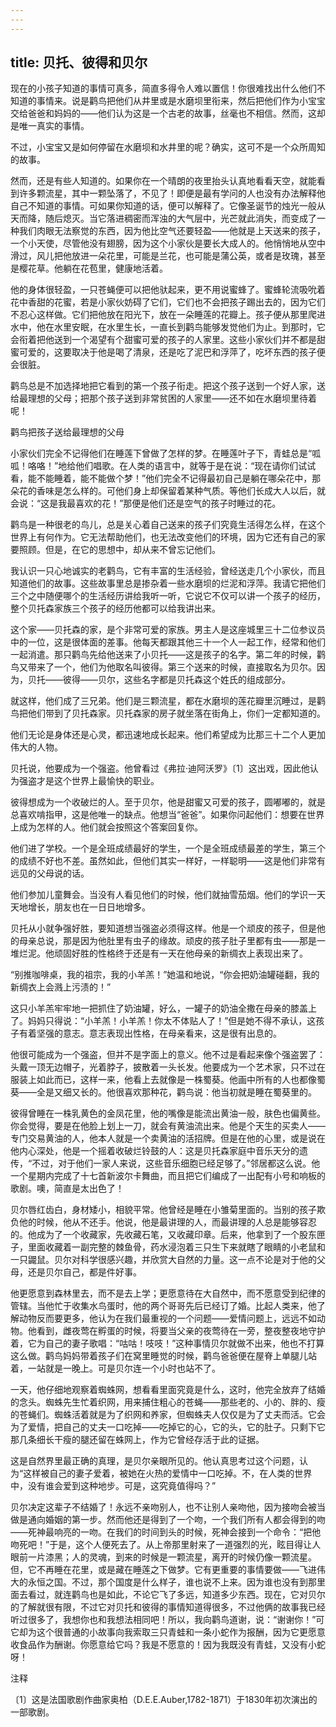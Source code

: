 ```yaml
---
---
---
```

title: 贝托、彼得和贝尔
---



现在的小孩子知道的事情可真多，简直多得令人难以置信！你很难找出什么他们不知道的事情来。说是鹳鸟把他们从井里或是水磨坝里衔来，然后把他们作为小宝宝交给爸爸和妈妈的——他们认为这是一个古老的故事，丝毫也不相信。然而，这却是唯一真实的事情。

不过，小宝宝又是如何停留在水磨坝和水井里的呢？确实，这可不是一个众所周知的故事。

然而，还是有些人知道的。如果你在一个晴朗的夜里抬头认真地看看天空，就能看到许多颗流星，其中一颗坠落了，不见了！即便是最有学问的人也没有办法解释他自己不知道的事情。可如果你知道的话，便可以解释了。它像圣诞节的烛光一般从天而降，随后熄灭。当它落进稠密而浑浊的大气层中，光芒就此消失，而变成了一种我们肉眼无法察觉的东西，因为他比空气还要轻盈——他就是上天送来的孩子，一个小天使，尽管他没有翅膀，因为这个小家伙是要长大成人的。他悄悄地从空中滑过，风儿把他放进一朵花里，可能是兰花，也可能是蒲公英，或者是玫瑰，甚至是樱花草。他躺在花苞里，健康地活着。

他的身体很轻盈，一只苍蝇便可以把他驮起来，更不用说蜜蜂了。蜜蜂轮流吸吮着花中香甜的花蜜，若是小家伙妨碍了它们，它们也不会把孩子踢出去的，因为它们不忍心这样做。它们把他放在阳光下，放在一朵睡莲的花瓣上。孩子便从那里爬进水中，他在水里安眠，在水里生长，一直长到鹳鸟能够发觉他们为止。到那时，它会衔着把他送到一个渴望有个甜蜜可爱的孩子的人家里。这些小家伙们并不都是甜蜜可爱的，这要取决于他是喝了清泉，还是吃了泥巴和浮萍了，吃坏东西的孩子便会很脏。

鹳鸟总是不加选择地把它看到的第一个孩子衔走。把这个孩子送到一个好人家，送给最理想的父母；把那个孩子送到非常贫困的人家里——还不如在水磨坝里待着呢！



鹳鸟把孩子送给最理想的父母

小家伙们完全不记得他们在睡莲下曾做了怎样的梦。在睡莲叶子下，青蛙总是“呱呱！咯咯！”地给他们唱歌。在人类的语言中，就等于是在说：“现在请你们试试看，能不能睡着，能不能做个梦！”他们完全不记得最初自己是躺在哪朵花中，那朵花的香味是怎么样的。可他们身上却保留着某种气质。等他们长成大人以后，就会说：“这是我最喜欢的花！”那便是他们还是空气的孩子时睡过的花。

鹳鸟是一种很老的鸟儿，总是关心着自己送来的孩子们究竟生活得怎么样，在这个世界上有何作为。它无法帮助他们，也无法改变他们的环境，因为它还有自己的家要照顾。但是，在它的思想中，却从来不曾忘记他们。

我认识一只心地诚实的老鹳鸟，它有丰富的生活经验，曾经送走几个小家伙，而且知道他们的故事。这些故事里总是掺杂着一些水磨坝的烂泥和浮萍。我请它把他们三个之中随便哪个的生活经历讲给我听一听，它说它不仅可以讲一个孩子的经历，整个贝托森家族三个孩子的经历他都可以给我讲出来。

这个家——贝托森的家，是个非常可爱的家族。男主人是这座城里三十二位参议员中的一位，这是很体面的差事。他每天都跟其他三十一个人一起工作，经常和他们一起消遣。那只鹳鸟先给他送来了小贝托——这是孩子的名字。第二年的时候，鹳鸟又带来了一个，他们为他取名叫彼得。第三个送来的时候，直接取名为贝尔。因为，贝托——彼得——贝尔，这些名字都是贝托森这个姓氏的组成部分。

就这样，他们成了三兄弟。他们是三颗流星，都在水磨坝的莲花瓣里沉睡过，是鹳鸟把他们带到了贝托森家。贝托森家的房子就坐落在街角上，你们一定都知道的。

他们无论是身体还是心灵，都迅速地成长起来。他们希望成为比那三十二个人更加伟大的人物。

贝托说，他要成为一个强盗。他曾看过《弗拉·迪阿沃罗》〔1〕这出戏，因此他认为强盗才是这个世界上最愉快的职业。

彼得想成为一个收破烂的人。至于贝尔，他是甜蜜又可爱的孩子，圆嘟嘟的，就是总喜欢啃指甲，这是他唯一的缺点。他想当“爸爸”。如果你问起他们：想要在世界上成为怎样的人。他们就会按照这个答案回复你。

他们进了学校。一个是全班成绩最好的学生，一个是全班成绩最差的学生，第三个的成绩不好也不差。虽然如此，但他们其实一样好，一样聪明——这是他们非常有远见的父母说的话。

他们参加儿童舞会。当没有人看见他们的时候，他们就抽雪茄烟。他们的学识一天天地增长，朋友也在一日日地增多。

贝托从小就争强好胜，要知道想当强盗必须得这样。他是一个顽皮的孩子，但是他的母亲总说，那是因为他肚里有虫子的缘故。顽皮的孩子肚子里都有虫——那是一堆烂泥。他顽固好胜的性格终于还是有一天在他母亲的新绸衣上表现出来了。

“别推咖啡桌，我的祖宗，我的小羊羔！”她温和地说，“你会把奶油罐碰翻，我的新绸衣上会溅上污渍的！”

这只小羊羔牢牢地一把抓住了奶油罐，好么，一罐子的奶油全撒在母亲的膝盖上了。妈妈只得说：“小羊羔！小羊羔！你太不体贴人了！”但是她不得不承认，这孩子有着坚强的意志。意志表现出性格，在母亲看来，这是很有出息的。

他很可能成为一个强盗，但并不是字面上的意义。他不过是看起来像个强盗罢了：头戴一顶无边帽子，光着脖子，披散着一头长发。他要成为一个艺术家，只不过在服装上如此而已，这样一来，他看上去就像是一株蜀葵。他画中所有的人也都像蜀葵——全是又细又长的。他很喜欢那种花，鹳鸟说：他当初就是睡在蜀葵里的。

彼得曾睡在一株乳黄色的金凤花里，他的嘴像是能流出黄油一般，肤色也偏黄些。你会觉得，要是在他脸上划上一刀，就会有黄油流出来。他是个天生的买卖人——专门交易黄油的人，他本人就是一个卖黄油的活招牌。但是在他的心里，或是说在他内心深处，他是一个摇着收破烂铃鼓的人：这是贝托森家庭中音乐天分的遗传，“不过，对于他们一家人来说，这些音乐细胞已经足够了。”邻居都这么说。他一个星期内完成了十七首新波尔卡舞曲，而且把它们编成了一出配有小号和响板的歌剧。噢，简直是太出色了！

贝尔唇红齿白，身材矮小，相貌平常。他曾经是睡在小雏菊里面的。当别的孩子欺负他的时候，他从不还手。他说，他是最讲理的人，而最讲理的人总是能够容忍的。他成为了一个收藏家，先收藏石笔，又收藏印章。后来，他拿到了一个股东匣子，里面收藏着一副完整的棘鱼骨，药水浸泡着三只生下来就瞎了眼睛的小老鼠和一只鼹鼠。贝尔对科学很感兴趣，并欣赏大自然的力量。这一点不论是对于他的父母，还是贝尔自己，都是件好事。

他更愿意到森林里去，而不是去上学；更愿意待在大自然中，而不愿意受到纪律的管辖。当他忙于收集水鸟蛋时，他的两个哥哥先后已经订了婚。比起人类来，他了解动物反而要更多，他认为在我们最重视的一个问题——爱情问题上，远远不如动物。他看到，雌夜莺在孵蛋的时候，将要当父亲的夜莺待在一旁，整夜整夜地守护着，它为自己的妻子歌唱：“咕咕！吱吱！”这种事情贝尔就做不出来，他也不打算这么做。鹳鸟妈妈带着孩子们在窝里睡觉的时候，鹳鸟爸爸便在屋脊上单腿儿站着，一站就是一晚上。可是贝尔连一个小时也站不了。

一天，他仔细地观察着蜘蛛网，想看看里面究竟是什么，这时，他完全放弃了结婚的念头。蜘蛛先生忙着织网，用来捕住粗心的苍蝇——那些老的、小的、胖的、瘦的苍蝇们。蜘蛛活着就是为了织网和养家，但蜘蛛夫人仅仅是为了丈夫而活。它会为了爱情，把自己的丈夫一口吃掉——吃掉它的心，它的头，它的肚子。只剩下它那几条细长干瘦的腿还留在蛛网上，作为它曾经存活于此的证据。

这是自然界里最正确的真理，是贝尔亲眼所见的。他认真思考过这个问题，认为“这样被自己的妻子爱着，被她在火热的爱情中一口吃掉。不，在人类的世界中，没有谁会爱到这种地步。可是，这究竟值得吗？”

贝尔决定这辈子不结婚了！永远不亲吻别人，也不让别人亲吻他，因为接吻会被当做是通向婚姻的第一步。然而他还是得到了一个吻，一个我们所有人都会得到的吻——死神最响亮的一吻。在我们的时间到头的时候，死神会接到一个命令：“把他吻死吧！”于是，这个人便死去了。从上帝那里射来了一道强烈的光，眩目得让人眼前一片漆黑；人的灵魂，到来的时候是一颗流星，离开的时候仍像一颗流星。但，它不再睡在花里，或是藏在睡莲之下做梦。它有更重要的事情要做——飞进伟大的永恒之国。不过，那个国度是什么样子，谁也说不上来。因为谁也没有到那里面去看过，就连鹳鸟也是如此，不论它飞了多远，知道多少东西。现在，它对贝尔的了解就很有限，不过它对贝托和彼得的事情知道得很多，不过他俩的故事我已经听过很多了，我想你也和我想法相同吧！所以，我向鹳鸟道谢，说：“谢谢你！”可它却为这个很普通的小故事向我索取三只青蛙和一条小蛇作为报酬，因为它更愿意收食品作为酬谢。你愿意给它吗？我是不愿意的！因为我既没有青蛙，又没有小蛇呀！

注释

〔1〕这是法国歌剧作曲家奥柏（D.E.E.Auber,1782-1871）于1830年初次演出的一部歌剧。